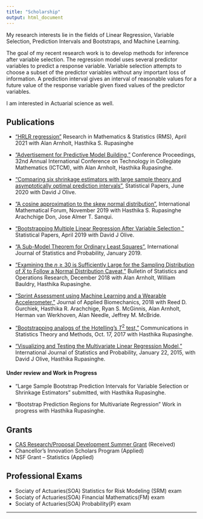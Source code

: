 ```yaml
---
title: "Scholarship"
output: html_document
---
```

My research interests lie in the fields of Linear Regression, Variable Selection, Prediction Intervals and Bootstraps, and Machine Learning. 

The goal of my recent research work is  to develop methods for inference after variable selection. The regression model uses several predictor variables to 
predict a response variable. Variable selection attempts to choose a subset of the predictor variables without any important loss of information. A prediction 
interval gives an interval of reasonable values for a future value of the response variable given fixed values of the predictor variables. 

I am interested in Actuarial science as well. 


## Publications

* ["HRLR regression"](https://www.tandfonline.com/doi/full/10.1080/27658449.2021.1921904) Research in Mathematics & Statistics (RMS), April 2021 with Alan
Arnholt, Hasthika S. Rupasinghe

* ["Advertisement for Predictive Model Building,"](https://stat-ata-asu.github.io/PredictiveModelBuilding/index.html) Conference Proceedings, 32nd Annual International Conference on Technology in Collegiate Mathematics (ICTCM), with Alan Arnholt, Hasthika Rupasinghe.


* ["Comparing six shrinkage estimators with large sample theory and asymptotically optimal prediction intervals"](https://link.springer.com/epdf/10.1007/s00362-020-01193-1?sharing_token=IEVJ9SMhkoOgX17zctDLJ_e4RwlQNchNByi7wbcMAY46pL_c3OcMFScOQnjarxhMVLyOnuYO-yd1p6ruHghLNsnbMpg_r52zvFhxZgMu0V0j66kol8YiTW0wZH-IPwA0aK-7xCC_XEDTtEy740OT3VrTkwzrwN2c7roi-Lk9Pug%3D), Statistical Papers, June 2020 with David J Olive. 


* ["A cosine approximation to the skew normal distribution"](http://www.m-hikari.com/imf/imf-2019/5-8-2019/p/rupasingheIMF5-8-2019.pdf), International Mathematical Forum, November 2019 with Hasthika S. Rupasinghe Arachchige Don, Jose Almer T. Sanqui.

* ["Bootstrapping Multiple Linear Regression After Variable Selection,"](https://urldefense.proofpoint.com/v2/url?u=http-3A__links.springernature.com_f_a_x0ZB10SmA6gdKsY8y8N-2D0w-7E-7E_AABE5gA-7E_RgRek5TSP0QwaHR0cDovL3d3dy5zcHJpbmdlci5jb20vLS8zL0FXb1l6Q1UyMDBhN21nTVg3Z3lzVwNzcGNCCgAAUmGyXDBnzudSDmRvbGl2ZUBzaXUuZWR1WAQAAAbn&d=DwMFaQ&c=jrLYy3FV6j9HoN3FfGW-SLJoSRpiMyAzztY4B1tagEk&r=g5_oslGJ_XAZglOKV1oObQ&m=7GCPdd2Ig5VZE1DqMN8g2xZIEJeTfUH2ngBcqzJT4qQ&s=6_Rn0ynHPiAE4EkoWtewv7kG21JJitl-3HaQ3ijqOWk&e=>) Statistical Papers, April 2019 with David J Olive. 

* ["A Sub-Model Theorem for Ordinary Least Squares"](http://www.ccsenet.org/journal/index.php/ijsp/article/view/0/37493), International Journal of Statistics and Probability, January 2019.

* ["Examining the $n\geq 30$ is Sufficiently Large for the Sampling Distribution of $\bar{X}$ to Follow a Normal Distribution Caveat,"](http://www.seio.es/BBEIO/BEIOVol34Num3/index.html) Bulletin of Statistics and Operations Research, December 2018 with Alan Arnholt, William Bauldry, Hasthika Rupasinghe. 

* ["Sprint Assessment using Machine Learning and a Wearable Accelerometer,"](https://journals.humankinetics.com/doi/10.1123/jab.2018-0107) Journal of Applied Biomechanics, 2018  with Reed D. Gurchiek, Hasthika R. Arachchige, Ryan S. McGinnis, Alan Arnholt, Herman van Werkhoven, Alan Needle, Jeffrey M. McBride. 

* ["Bootstrapping analogs of the Hotelling's $T^2$ test,"](https://www.tandfonline.com/doi/abs/10.1080/03610926.2017.1337146) Communications in Statistics Theory and Methods, Oct. 17, 2017 with Hasthika Rupasinghe.

* ["Visualizing and Testing the Multivariate Linear Regression Model,"](http://www.ccsenet.org/journal/index.php/ijsp/article/view/43460) International Journal of Statistics and Probability, January 22, 2015, with David J Olive, Hasthika Rupasinghe.

#### Under review and Work in Progress

* "Large Sample Bootstrap Prediction Intervals for Variable Selection or Shrinkage Estimators" submitted, with Hasthika Rupasinghe.

* "Bootstrap Prediction Regions for Multivariate Regression" Work in progress with Hasthika Rupasinghe.





## Grants

* [CAS Research/Proposal Development Summer Grant](https://cas.appstate.edu/faculty-staff/faculty-researchproposal-development-summer-grants/2018-summer-grant-recipients) (Received)
* Chancellor’s Innovation Scholars Program (Applied)
* NSF Grant -- Statistics (Applied)


## Professional Exams
* Sociaty of Actuaries(SOA) Statistics for Risk Modeling (SRM) exam
* Sociaty of Actuaries(SOA) Financial Mathematics(FM) exam
* Sociaty of Actuaries(SOA) Probability(P) exam

<!--* AWM Travel grant (Applied) --> 

***
